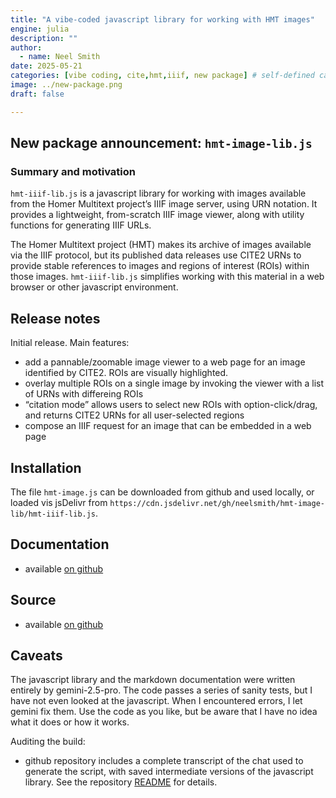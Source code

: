 ```yaml
---
title: "A vibe-coded javascript library for working with HMT images"
engine: julia
description: ""
author:
  - name: Neel Smith
date: 2025-05-21
categories: [vibe coding, cite,hmt,iiif, new package] # self-defined categories
image: ../new-package.png
draft: false

---
```




## New package announcement: `hmt-image-lib.js`

### Summary and motivation


`hmt-iiif-lib.js` is a javascript library for working with images available from the Homer Multitext project's IIIF image server, using URN notation. It provides a lightweight, from-scratch IIIF image viewer, along with utility functions for generating IIIF URLs.

The Homer Multitext project (HMT) makes its archive of images available via the IIIF protocol, but its published data releases use CITE2 URNs to provide stable references to images and regions of interest (ROIs) within those images. `hmt-iiif-lib.js` simplifies working with this material in a web browser or other javascript environment. 



## Release notes

Initial release. Main features:

- add a pannable/zoomable image viewer to a web page for an image identified by CITE2. ROIs are visually highlighted. 
- overlay multiple ROIs on a single image by invoking the viewer with a list of URNs with differeing ROIs
- "citation mode" allows users to select new ROIs with option-click/drag, and returns CITE2 URNs for all user-selected regions
- compose an IIIF request for an image that can be embedded in a web page





## Installation

The file `hmt-image.js` can be downloaded from github and used locally, or loaded vis jsDelivr from `https://cdn.jsdelivr.net/gh/neelsmith/hmt-image-lib/hmt-iiif-lib.js`.

## Documentation

- available [on github](https://github.com/neelsmith/hmt-image-lib/blob/main/apis.md)




## Source

- available [on github](https://github.com/neelsmith/hmt-image-lib.git)



## Caveats

The javascript library and the markdown documentation were written entirely by gemini-2.5-pro. The code passes a series of sanity tests, but I have not even looked at the javascript. When I encountered errors, I let gemini fix them. Use the code as you like, but be aware that I have no idea what it does or how it works.




Auditing the build:

- github repository includes a complete transcript of the chat used to generate the script, with saved intermediate versions of the javascript library. See the repository [README](https://github.com/neelsmith/hmt-image-lib) for details.
